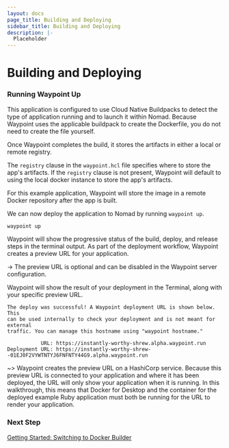```yaml
---
layout: docs
page_title: Building and Deploying
sidebar_title: Building and Deploying
description: |-
  Placeholder
---
```


# Building and Deploying

### Running Waypoint Up

This application is configured to use Cloud Native Buildpacks to detect the type of application running and to launch it within Nomad. Because Waypoint uses the applicable buildpack to create the Dockerfile, you do not need to create the file yourself.

Once Waypoint completes the build, it stores the artifacts in either a local or remote registry.

The `registry` clause in the `waypoint.hcl` file specifies where to store the app's artifacts. If the `registry` clause is not present, Waypoint will default to using the local docker instance to store the app's artifacts.

For this example application, Waypoint will store the image in a remote Docker repository after the app is built.

We can now deploy the application to Nomad by running `waypoint up`.

```bash
waypoint up
```

Waypoint will show the progressive status of the build, deploy, and release steps in the terminal output. As part of the deployment workflow, Waypoint creates a preview URL for your application.

-> The preview URL is optional and can be disabled in the Waypoint server configuration.

Waypoint will show the result of your deployment in the Terminal, along with your specific preview URL.

```
The deploy was successful! A Waypoint deployment URL is shown below. This
can be used internally to check your deployment and is not meant for external
traffic. You can manage this hostname using "waypoint hostname."

           URL: https://instantly-worthy-shrew.alpha.waypoint.run
Deployment URL: https://instantly-worthy-shrew--01EJ0F2VYWTNTYJ6FNFNTY44G9.alpha.waypoint.run
```

~> Waypoint creates the preview URL on a HashiCorp service. Because this preview URL is connected to your application and where it has been deployed, the URL will only show your application when it is running. In this walkthrough, this means that Docker for Desktop and the container for the deployed example Ruby application must both be running for the URL to render your application.

### Next Step

[Getting Started: Switching to Docker Builder](/docs/getting-started/nomad-example-app/switching-builder)
